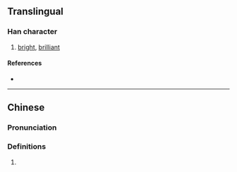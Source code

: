 {{character info/new}}
==Translingual==

===Han character===
{{Han char|rn=72|rad=日|as=12|sn=16|four=|canj=AHUJ|ids=⿰日臯}}

# [[bright]], [[brilliant]]

====References====
* {{Han ref|kx=0500.251|hdz=21536.111|uh=66CD|ud=26317}}

----

==Chinese==
{{zh-forms}}

===Pronunciation===
{{zh-pron
|m=hào
|c=hou6
|mc=
|oc=
|ma=
|cat=a
}}

===Definitions===
{{zh-hanzi}}

# {{rfdef|zh}}